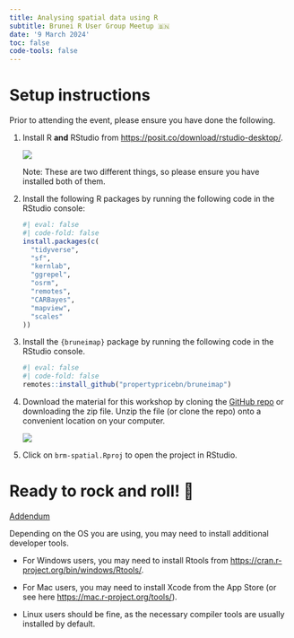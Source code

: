 ```yaml
---
title: Analysing spatial data using R
subtitle: Brunei R User Group Meetup 🇧🇳
date: '9 March 2024'
toc: false
code-tools: false
---
```


# Setup instructions

Prior to attending the event, please ensure you have done the following.

1. Install R **and** RStudio from  [https://posit.co/download/rstudio-desktop/](https://posit.co/download/rstudio-desktop/). 
   
   ![](img/install_r.png)
   
   Note: These are two different things, so please ensure you have installed both of them. 
   
2. Install the following R packages by running the following code in the RStudio console:

   ```r
   #| eval: false
   #| code-fold: false
   install.packages(c(
     "tidyverse", 
     "sf", 
     "kernlab", 
     "ggrepel", 
     "osrm", 
     "remotes",
     "CARBayes",
     "mapview",
     "scales"
   ))
   ```
3. Install the `{bruneimap}` package by running the following code in the RStudio console.

   ```r
   #| eval: false
   #| code-fold: false
   remotes::install_github("propertypricebn/bruneimap")
   ```

4. Download the material for this workshop by cloning the [GitHub repo](https://github.com/bruneir/brm-spatial/) or downloading the zip file. Unzip the file (or clone the repo) onto a convenient location on your computer.

   ![](img/download_github.png)

5. Click on `brm-spatial.Rproj` to open the project in RStudio.

# Ready to rock and roll! 🎸

<u>Addendum</u>

Depending on the OS you are using, you may need to install additional developer tools.

- For Windows users, you may need to install Rtools from [https://cran.r-project.org/bin/windows/Rtools/](https://cran.r-project.org/bin/windows/Rtools/).

- For Mac users, you may need to install Xcode from the App Store (or see here [https://mac.r-project.org/tools/](https://mac.r-project.org/tools/)).

- Linux users should be fine, as the necessary compiler tools are usually installed by default.